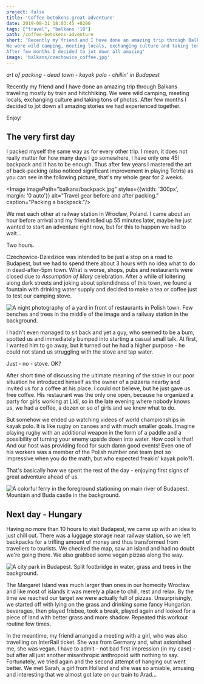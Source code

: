 ```yaml
---
project: false
title: 'Coffee betokens great adventure'
date: 2019-08-31 18:03:45 +0200
tags: ["travel", "balkans '18"]
path: /coffee-betokens-adventure
short: 'Recently my friend and I have done an amazing trip through Balkans traveling mostly by train and hitchhiking. 
We were wild camping, meeting locals, exchanging culture and taking tons of photos. 
After few months I decided to jot down all amazing'
image: 'balkans/czechowice_coffee.jpg'
---
```


*art of packing* - *dead town* - *kayak polo* - *chillin' in Budapest*

Recently my friend and I have done an amazing trip through Balkans traveling mostly by train and hitchhiking. 
We were wild camping, meeting locals, exchanging culture and taking tons of photos. 
After few months I decided to jot down all amazing stories we had experienced together. 

Enjoy!

## The very first day
I packed myself the same way as for every other trip. I mean, it does not really matter for how many days I go somewhere, I have only one 45l backpack and it has to be enough. Thus after few years I mastered the art of back-packing (also noticed significant improvement in playing Tetris) as you can see in the following picture, that's my whole gear for 2 weeks.

<Image imagePath="balkans/backpack.jpg" styles={{width: '300px', margin: '0 auto'}} alt="Travel gear before and after packing." caption="Packing a backpack."/>

We met each other at railway station in Wrocław, Poland. 
I came about an hour before arrival and my friend rolled up 55 minutes later, maybe he just wanted to start an adventure right now, but for this to happen we had to wait...

Two hours.

Czechowice-Dziedzice was intended to be just a stop on a road to Budapest, but we had to spend there about 3 hours with no idea what to do in dead-after-5pm town. What is worse, shops, pubs and restaurants were closed due to *Assumption of Mary* celebration. After a while of loitering along dark streets and joking about splendidness of this town, we found a fountain with drinking water supply and decided to make a tea or coffee just to test our camping stove. 

<Image imagePath="balkans/czechowice_coffee.jpg" alt="A night photography of a yard in front of restaurants in Polish town. Few benches and trees in the middle of the image and a railway station in the background." caption="Coffee in Czechowice-Dziedzice, Poland"/>

I hadn't even managed to sit back and yet a guy, who seemed to be a bum, spotted us and immediately bumped into starting a casual small talk. At first, I wanted him to go away, but it turned out he had a higher purpose - he could not stand us struggling with the stove and tap water. 

Just - no - stove. OK?

After short time of discussing the ultimate meaning of the stove in our poor situation he introduced himself as the owner of a pizzeria nearby and invited us for a coffee at his place. I could not believe, but he just gave us free coffee. His restaurant was the only one open, because he organized a party for girls working at *Lidl*, so in the late evening where nobody knows us, we had a coffee, a dozen or so of girls and we knew what to do. 

But somehow we ended up watching videos of world championships in kayak polo. It is like rugby on canoes and with much smaller goals. Imagine playing rugby with an additional weapon in the form of a paddle and a possibility of turning your enemy upside down into water. How cool is that! And our host was providing food for such damn good events! Even one of his workers was a member of the Polish number one team (not so impressive when you do the math, but who expected freakin' kayak polo?).

That's basically how we spent the rest of the day - enjoying first signs of great adventure ahead of us.

<Image imagePath="balkans/budapest_ferry.jpg" alt="A colorful ferry in the foreground stationing on main river of Budapest. Mountain and Buda castle in the background." caption="Budapest, Hungary"/>

## Next day - Hungary

Having no more than 10 hours to visit Budapest, we came up with an idea to just chill out. There was a luggage storage near railway station, so we left backpacks for a trifling amount of money and thus transformed from travellers to tourists. We checked the map, saw an island and had no doubt we're going there. We also grabbed some vegan pizzas along the way.

<Image imagePath="balkans/budapest_2.jpg" alt="A city park in Budapest. Split footbridge in water, grass and trees in the background." caption="Budapest, Hungary" />

The Margaret Island was much larger than ones in our homecity Wrocław and like most of islands it was merely a place to chill, rest and relax. 
By the time we reached our target we were actually full of pizzas. Unsurprisingly, we started off with lying on the grass and drinking some fancy Hungarian beverages, then played frisbee, took a break, played again and looked for a piece of land with better grass and more shadow. Repeated this workout routine few times. 

In the meantime, my friend arranged a meeting with a girl, who was also travelling on InterRail ticket. She was from Germany and, what astonished me, she was vegan. I have to admit - not bad first impression (in my case) - but after all just another misanthropic anthropoid with nothing to say. Fortunately, we tried again and the second attempt of hanging out went better. We met Sarah, a girl from Holland and she was so amiable, amusing and interesting that we almost got late on our train to Arad...


